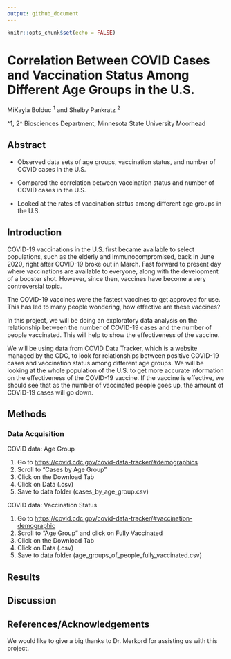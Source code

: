 ```yaml
---
output: github_document
---
```


```r
knitr::opts_chunk$set(echo = FALSE)
```

# Correlation Between COVID Cases and Vaccination Status Among Different Age Groups in the U.S.

MiKayla Bolduc ^1^ and Shelby Pankratz ^2^

^1, 2^ Biosciences Department, Minnesota State University Moorhead

## Abstract

-   Observed data sets of age groups, vaccination status, and number of COVID cases in the U.S.

-   Compared the correlation between vaccination status and number of COVID cases in the U.S.

-   Looked at the rates of vaccination status among different age groups in the U.S.

## Introduction

COVID-19 vaccinations in the U.S. first became available to select populations, such as the elderly and immunocompromised, back in June 2020, right after COVID-19 broke out in March. Fast forward to present day where vaccinations are available to everyone, along with the development of a booster shot. However, since then, vaccines have become a very controversial topic. 

The COVID-19 vaccines were the fastest vaccines to get approved for use. This has led to many people wondering, how effective are these vaccines?

In this project, we will be doing an exploratory data analysis on the relationship between the number of COVID-19 cases and the number of people vaccinated. This will help to show the effectiveness of the vaccine. 

We will be using data from COVID Data Tracker, which is a website managed by the CDC, to look for relationships between positive COVID-19 cases and vaccination status among different age groups. We will be looking at the whole population of the U.S. to get more accurate information on the effectiveness of the COVID-19 vaccine. If the vaccine is effective, we should see that as the number of vaccinated people goes up, the amount of COVID-19 cases will go down. 

## Methods

### Data Acquisition

COVID data: Age Group

1.  Go to <https://covid.cdc.gov/covid-data-tracker/#demographics>
2.  Scroll to "Cases by Age Group"
3.  Click on the Download Tab
4.  Click on Data (.csv)
5.  Save to data folder (cases_by_age_group.csv)

COVID data: Vaccination Status

1.  Go to <https://covid.cdc.gov/covid-data-tracker/#vaccination-demographic>
2.  Scroll to "Age Group" and click on Fully Vaccinated
3.  Click on the Download Tab
4.  Click on Data (.csv)
5.  Save to data folder (age_groups_of_people_fully_vaccinated.csv)

## Results

## Discussion

## References/Acknowledgements
We would like to give a big thanks to Dr. Merkord for assisting us with this project. 

